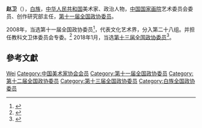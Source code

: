 '''赵卫'''（{{bd|1957年||}}），[[白族|白族]]，[[中华人民共和国|中华人民共和国]]美术家、政治人物，[[中国国家画院|中国国家画院]]艺术委员会委员、创作研究部主任，[[第十一届全国政协委员|第十一届全国政协委员]]。

2008年，当选第十一届全国政协委员<ref>{{cite news|title=第十一届全国政协委员名单|url=http://www.indaa.com.cn/zt/2009qglh/zxzs/200903/t20090303_127573.html|accessdate=2013-04-09|newspaper=新华社北京1月25日电 中国人民政治协商会议第十一届全国委员会委员名单(共2237人，2008年1月25日政协第十届全国委员会常务委员会第二十次会议通过)|date=2008年1月25日|deadurl=yes|archiveurl=https://web.archive.org/web/20130928014403/http://www.indaa.com.cn/zt/2009qglh/zxzs/200903/t20090303_127573.html|archivedate=2013年9月28日}}</ref>，代表文化艺术界，分入第二十八组。并担任教科文卫体委员会专委。<ref>{{cite news|title=全国政协信息-赵卫|url=http://www.cppcc.gov.cn/CMS/wylibary/showJcwyxtInfoWylibary.action?tabJcwyxt.guid=11W0009420&wytype=wjwy|accessdate=2013-04-11|newspaper=全国政协委员会}}</ref>
2018年1月，当选[[中国人民政治协商会议第十三届全国委员会委员名单|第十三届全国政协委员]]<ref>{{Cite web|url=http://sports.163.com/18/0126/06/D92BRKK400051C89.html|title=中国人民政治协商会议第十三届全国委员会委员名单|accessdate=2018-01-26|last=|work=网易|archive-url=https://web.archive.org/web/20180127143232/http://sports.163.com/18/0126/06/D92BRKK400051C89.html|archive-date=2018-01-27|dead-url=yes}}</ref>。

== 參考文獻 ==
{{reflist}}

{{中华人民共和国政治人物小作品}}
{{中国美术家协会第七届理事会}}
{{中国美术家协会第九届理事会}}

{{Authority control}}
{{DEFAULTSORT:Zhao赵}}
[[Category:赵姓|Wei]]
[[Category:中国美术家协会会员|Category:中国美术家协会会员]]
[[Category:第十一届全国政协委员|Category:第十一届全国政协委员]]
[[Category:第十二届全国政协委员|Category:第十二届全国政协委员]]
[[Category:第十三届全国政协委员|Category:第十三届全国政协委员]]
[[Category:白族全国政协委员|Category:白族全国政协委员]]